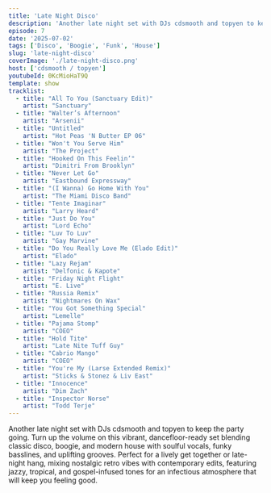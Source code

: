 ```yaml
---
title: 'Late Night Disco'
description: 'Another late night set with DJs cdsmooth and topyen to keep the party going. Turn up the volume on this vibrant, dancefloor-ready set blending classic disco, boogie, and modern house with soulful vocals, funky basslines, and uplifting grooves.'
episode: 7
date: '2025-07-02'
tags: ['Disco', 'Boogie', 'Funk', 'House']
slug: 'late-night-disco'
coverImage: './late-night-disco.png'
host: ['cdsmooth / topyen']
youtubeId: 0KcMioHaT9Q
template: show
tracklist:
  - title: "All To You (Sanctuary Edit)"
    artist: "Sanctuary"
  - title: "Walter’s Afternoon"
    artist: "Arsenii"
  - title: "Untitled"
    artist: "Hot Peas 'N Butter EP 06"
  - title: "Won't You Serve Him"
    artist: "The Project"
  - title: "Hooked On This Feelin’"
    artist: "Dimitri From Brooklyn"
  - title: "Never Let Go"
    artist: "Eastbound Expressway"
  - title: "(I Wanna) Go Home With You"
    artist: "The Miami Disco Band"
  - title: "Tente Imaginar"
    artist: "Larry Heard"
  - title: "Just Do You"
    artist: "Lord Echo"
  - title: "Luv To Luv"
    artist: "Gay Marvine"
  - title: "Do You Really Love Me (Elado Edit)"
    artist: "Elado"
  - title: "Lazy Rejam"
    artist: "Delfonic & Kapote"
  - title: "Friday Night Flight"
    artist: "E. Live"
  - title: "Russia Remix"
    artist: "Nightmares On Wax"
  - title: "You Got Something Special"
    artist: "Lemelle"
  - title: "Pajama Stomp"
    artist: "COEO"
  - title: "Hold Tite"
    artist: "Late Nite Tuff Guy"
  - title: "Cabrio Mango"
    artist: "COEO"
  - title: "You're My (Larse Extended Remix)"
    artist: "Sticks & Stonez & Liv East"
  - title: "Innocence"
    artist: "Dim Zach"
  - title: "Inspector Norse"
    artist: "Todd Terje"
---
```


Another late night set with DJs cdsmooth and topyen to keep the party going. Turn up the volume on this vibrant, dancefloor-ready set blending classic disco, boogie, and modern house with soulful vocals, funky basslines, and uplifting grooves. Perfect for a lively get together or late-night hang, mixing nostalgic retro vibes with contemporary edits, featuring jazzy, tropical, and gospel-infused tones for an infectious atmosphere that will keep you feeling good.
